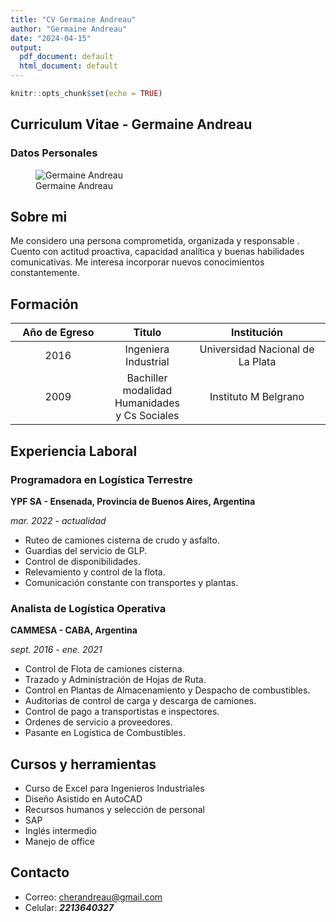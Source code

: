 ---
title: "CV Germaine Andreau"
author: "Germaine Andreau"
date: "2024-04-15"
output:
  pdf_document: default
  html_document: default
---

```{r setup, include=FALSE}
knitr::opts_chunk$set(echo = TRUE)
```

## Curriculum Vitae - Germaine Andreau


### Datos Personales

![Germaine Andreau](fotocvgermaine.jpg)





## Sobre mi

Me considero una persona comprometida, organizada y responsable . Cuento con actitud proactiva, capacidad analítica y buenas habilidades comunicativas.
Me interesa incorporar nuevos conocimientos constantemente.







## Formación


| Año de Egreso | Titulo | Institución |
|:-------:|:------:|:-----------:|
| 2016 | Ingeniera Industrial | Universidad Nacional de La Plata |
| 2009 | Bachiller modalidad Humanidades y Cs Sociales | Instituto M Belgrano |



## Experiencia Laboral






### Programadora en Logística Terrestre

**YPF SA - Ensenada, Provincia de Buenos Aires, Argentina**

*mar. 2022 - actualidad* 

- Ruteo de camiones cisterna de crudo y asfalto.
- Guardias del servicio de GLP.
- Control de disponibilidades.
- Relevamiento y control de la flota.
- Comunicación constante con transportes y plantas.






### Analista de Logística Operativa

**CAMMESA - CABA, Argentina**

*sept. 2016 - ene. 2021* 

- Control de Flota de camiones cisterna.
- Trazado y Administración de Hojas de Ruta.
- Control en Plantas de Almacenamiento y Despacho de combustibles.
- Auditorias de control de carga y descarga de camiones.
- Control de pago a transportistas e inspectores.
- Ordenes de servicio a proveedores.
- Pasante en Logística de Combustibles.




## Cursos y herramientas


- Curso de Excel para Ingenieros Industriales
- Diseño Asistido en AutoCAD
- Recursos humanos y selección de personal
- SAP
- Inglés intermedio
- Manejo de office




## Contacto

- Correo: <cherandreau@gmail.com>
- Celular: ***2213640327***
